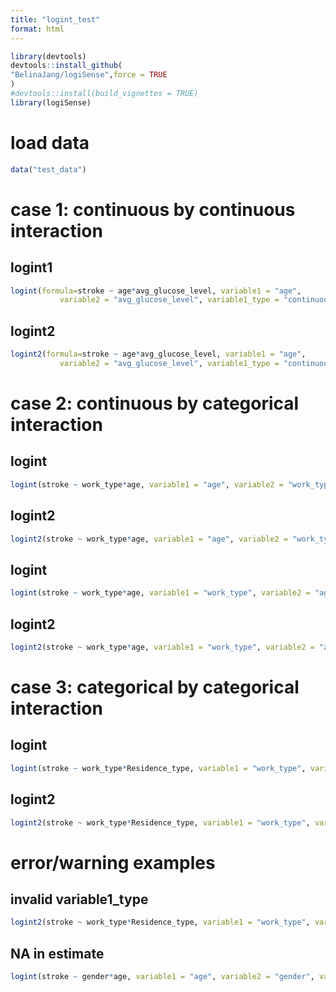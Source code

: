```yaml
---
title: "logint_test"
format: html
---
```


```r
library(devtools)
devtools::install_github(
"BelinaJang/logiSense",force = TRUE
)
#devtools::install(build_vignettes = TRUE)
library(logiSense)
```

# load data
```r
data("test_data")
```

# case 1: continuous by continuous interaction
## logint1
```r
logint(formula=stroke ~ age*avg_glucose_level, variable1 = "age", 
           variable2 = "avg_glucose_level", variable1_type = "continuous", variable2_type = "continuous", data = test_data)
```

## logint2
```r
logint2(formula=stroke ~ age*avg_glucose_level, variable1 = "age", 
           variable2 = "avg_glucose_level", variable1_type = "continuous", variable2_type = "continuous", data = test_data)
```

# case 2: continuous by categorical interaction

## logint
```r
logint(stroke ~ work_type*age, variable1 = "age", variable2 = "work_type", variable1_type = "continuous", variable2_type = "categorical",data=test_data, sigfig=4)
```

## logint2
```r
logint2(stroke ~ work_type*age, variable1 = "age", variable2 = "work_type", variable1_type = "continuous", variable2_type = "categorical",data=test_data, sigfig=4)
```
## logint
```r
logint(stroke ~ work_type*age, variable1 = "work_type", variable2 = "age", variable1_type = "categorical", variable2_type = "continuous",data=test_data, sigfig=4)
```
## logint2
```r
logint2(stroke ~ work_type*age, variable1 = "work_type", variable2 = "age", variable1_type = "categorical", variable2_type = "continuous",data=test_data, sigfig=4)
```


# case 3: categorical by categorical interaction

## logint
```r
logint(stroke ~ work_type*Residence_type, variable1 = "work_type", variable2 = "Residence_type", variable1_type = "categorical", variable2_type = "categorical",data=test_data, sigfig=4)
```

## logint2
```r
logint2(stroke ~ work_type*Residence_type, variable1 = "work_type", variable2 = "Residence_type", variable1_type = "categorical", variable2_type = "categorical",data=test_data, sigfig=4)
```
# error/warning examples
## invalid variable1_type
```r
logint2(stroke ~ work_type*Residence_type, variable1 = "work_type", variable2 = "Residence_type", variable1_type = "categoricals", variable2_type = "categorical",data=test_data, sigfig=4)
```
## NA in estimate
```r
logint(stroke ~ gender*age, variable1 = "age", variable2 = "gender", variable1_type = "continuous", variable2_type = "categorical",data=test_data, sigfig=4)
```
